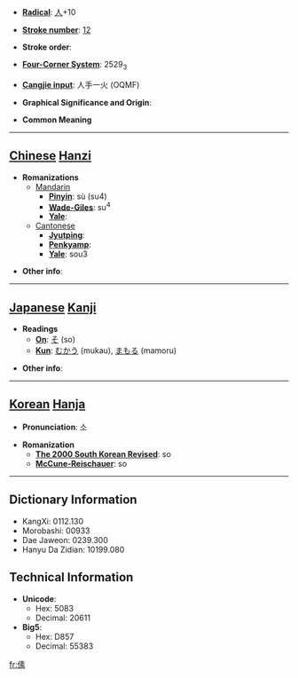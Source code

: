 * '''[[Wiktionary:Chinese radical index| Radical]]''': [[Wiktionary:Chinese radical index 人|人]]+10

* '''[[Wiktionary:Chinese total strokes index|Stroke number]]''': [[Wiktionary:Chinese total strokes index 12|12]]

* '''Stroke order''': 

* '''[[Wiktionary:Chinese four corner index|Four-Corner System]]''': 2529<sub>3</sub>

* '''[[Wiktionary:Chinese Cangjie index|Cangjie input]]''': 人手一火 (OQMF)

* '''Graphical Significance and Origin''': 

* '''Common Meaning'''

----

== [[Chinese]] [[Hanzi]] ==

* '''Romanizations'''
** [[Mandarin]]
*** '''[[Pinyin]]''': sù (su4)
*** '''[[Wade-Giles]]''': su<sup>4</sup>
*** '''[[Yale]]''': 
**[[Cantonese]]
***'''[[Jyutping]]''':
***'''[[Penkyamp]]''': 
***'''[[Yale]]''': sou3

* '''Other info''': 

----

== [[Japanese]] [[Kanji]] ==

* '''Readings'''
** '''[[On]]''': [[そ]] (so)
** '''[[Kun]]''': [[むかう]] (mukau), [[まもる]] (mamoru)

* '''Other info''':  

----

== [[Korean]] [[Hanja]] ==

* '''Pronunciation''': 소

* '''Romanization'''
** '''[[The 2000 South Korean Revised Romanization|The 2000 South Korean Revised]]''': so
** '''[[McCune-Reischauer]]''': so

----

== Dictionary Information ==

* KangXi: 0112.130
* Morobashi: 00933
* Dae Jaweon: 0239.300
* Hanyu Da Zidian: 10199.080

== Technical Information ==

* '''Unicode''':
** Hex: 5083
** Decimal: 20611
* '''Big5''':
** Hex: D857
** Decimal: 55383

[[fr:傃]]